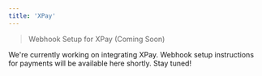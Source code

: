 ```yaml
---
title: 'XPay'
---
```


> Webhook Setup for XPay (Coming Soon)

We're currently working on integrating XPay. Webhook setup instructions for payments will be available here shortly. Stay tuned!
